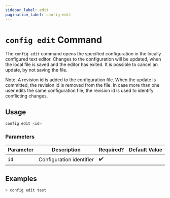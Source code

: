 ```yaml
---
sidebar_label: edit
pagination_label: config edit
---
```


# `config edit` Command

The `config edit` command opens the specified configuration in the locally configured text editor. Changes to the configuration will be updated, when the local file is saved and the editor has exited. It is possible to cancel an update, by not saving the file.

Note: A revision id is added to the configuration file. When the update is committed, the revision id is removed from the file. In case more than one user edits the same configuration file, the revision id is used to identify conflicting changes.

## Usage

```bash
config edit <id>
```

### Parameters

| Parameter | Description              | Required? | Default Value |
| --------- | ------------------------ | --------- | ------------- |
| `id`      | Configuration identifier | ✔️        |               |

## Examples

```bash
> config edit test
```
